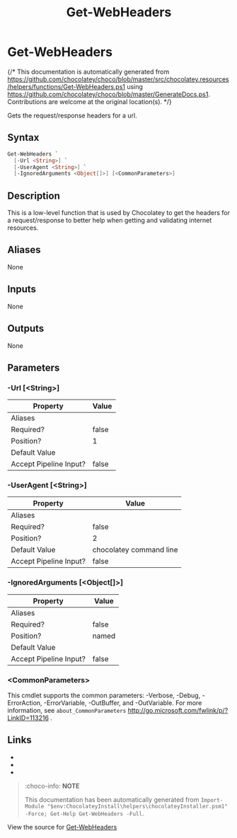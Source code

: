 ﻿---
order: 180
xref: get-webheaders
title: Get-WebHeaders
description: Information on Get-WebHeaders function
---

# Get-WebHeaders

{/* This documentation is automatically generated from https://github.com/chocolatey/choco/blob/master/src/chocolatey.resources/helpers/functions/Get-WebHeaders.ps1 using https://github.com/chocolatey/choco/blob/master/GenerateDocs.ps1. Contributions are welcome at the original location(s). */}

Gets the request/response headers for a url.

## Syntax

~~~powershell
Get-WebHeaders `
  [-Url <String>] `
  [-UserAgent <String>] `
  [-IgnoredArguments <Object[]>] [<CommonParameters>]
~~~

## Description

This is a low-level function that is used by Chocolatey to get the
headers for a request/response to better help when getting and
validating internet resources.


## Aliases

None

## Inputs

None

## Outputs

None

## Parameters

###  -Url [&lt;String&gt;]
Property               | Value
---------------------- | -----
Aliases                | 
Required?              | false
Position?              | 1
Default Value          | 
Accept Pipeline Input? | false
 
###  -UserAgent [&lt;String&gt;]
Property               | Value
---------------------- | -----------------------
Aliases                | 
Required?              | false
Position?              | 2
Default Value          | chocolatey command line
Accept Pipeline Input? | false
 
###  -IgnoredArguments [&lt;Object[]&gt;]
Property               | Value
---------------------- | -----
Aliases                | 
Required?              | false
Position?              | named
Default Value          | 
Accept Pipeline Input? | false
 
### &lt;CommonParameters&gt;

This cmdlet supports the common parameters: -Verbose, -Debug, -ErrorAction, -ErrorVariable, -OutBuffer, and -OutVariable. For more information, see `about_CommonParameters` http://go.microsoft.com/fwlink/p/?LinkID=113216 .


## Links

 * <Xref title='Get-ChocolateyWebFile' value='get-chocolateywebfile' />
 * <Xref title='Get-WebFileName' value='get-webfilename' />
 * <Xref title='Get-WebFile' value='get-webfile' />


<Xref title="Function Reference" value="powershell-reference" />

> :choco-info: **NOTE**
>
> This documentation has been automatically generated from `Import-Module "$env:ChocolateyInstall\helpers\chocolateyInstaller.psm1" -Force; Get-Help Get-WebHeaders -Full`.

View the source for [Get-WebHeaders](https://github.com/chocolatey/choco/blob/master/src/chocolatey.resources/helpers/functions/Get-WebHeaders.ps1)
